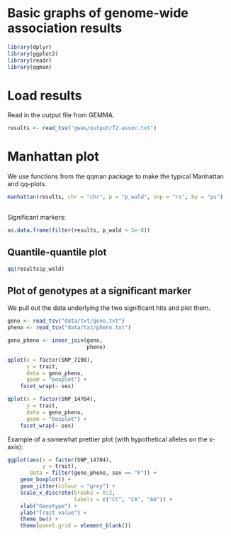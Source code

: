 
# Basic graphs of genome-wide association results

```r
library(dplyr)
library(ggplot2)
library(readr)
library(qqman)
```


# Load results

Read in the output file from GEMMA.

```r
results <- read_tsv("gwas/output/f2.assoc.txt")
```


# Manhattan plot

We use functions from the qqman package to make the typical Manhattan and qq-plots.

```r
manhattan(results, chr = "chr", p = "p_wald", snp = "rs", bp = "ps")
      
```

Significant markers:

```r
as.data.frame(filter(results, p_wald < 5e-8))
```




## Quantile-quantile plot

```r
qq(results$p_wald)
```

## Plot of genotypes at a significant marker

We pull out the data underlying the two significant hits and plot them.

```r
geno <- read_tsv("data/txt/geno.txt")
pheno <- read_tsv("data/txt/pheno.txt")

geno_pheno <- inner_join(geno,
                         pheno)

qplot(x = factor(SNP_7198),
      y = trait,
      data = geno_pheno,
      geom = "boxplot") +
    facet_wrap(~ sex)
```


```r
qplot(x = factor(SNP_14704),
      y = trait,
      data = geno_pheno,
      geom = "boxplot") +
    facet_wrap(~ sex)
```

Example of a somewhat prettier plot (with hypothetical alleles on the x-axis):

```r
ggplot(aes(x = factor(SNP_14704),
           y = trait),
       data = filter(geno_pheno, sex == "F")) +
    geom_boxplot() +
    geom_jitter(colour = "grey") +    
    scale_x_discrete(breaks = 0:2,
                     labels = c("CC", "CA", "AA")) +
    xlab("Genotype") +
    ylab("Trait value") +
    theme_bw() +
    theme(panel.grid = element_blank())
```


